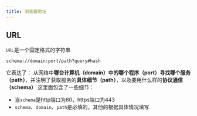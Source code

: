 ```yaml
---
title: 浏览器地址
---
```


## URL

`URL`是一个固定格式的字符串

`schema://domain:port/path?query#hash`

它表达了：
从网络中**哪台计算机（domain）中的哪个程序（port）**寻找**哪个服务（path）**，并注明了获取服务的**具体细节（path）**，以及要用什么样的**协议通信（schema）**
这里面包含了一些细节：

- 当`schema`是http端口为80，https端口为443
- `schema`、`domain`、`path`是必填的，其他的根据具体情况填写

